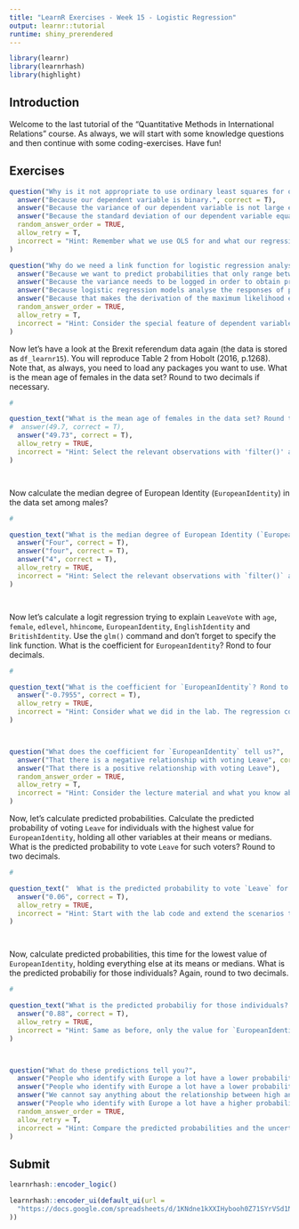 ```yaml
---
title: "LearnR Exercises - Week 15 - Logistic Regression"
output: learnr::tutorial
runtime: shiny_prerendered
---
```


```r
library(learnr)
library(learnrhash)
library(highlight)
```


## Introduction 

Welcome to the last tutorial of the "Quantitative Methods in International Relations" course. As always, we will start with some knowledge questions and then continue with some coding-exercises. Have fun!

## Exercises


```r
question("Why is it not appropriate to use ordinary least squares for our referendum vote variable?",
  answer("Because our dependent variable is binary.", correct = T),
  answer("Because the variance of our dependent variable is not large enough;Because we cannot calculate a mean for our dependent variable."),
  answer("Because the standard deviation of our dependent variable equals its mean"),
  random_answer_order = TRUE,
  allow_retry = T,
  incorrect = "Hint: Remember what we use OLS for and what our regression line would predict for different kinds of variables."
)

```


```r
question("Why do we need a link function for logistic regression analyses?",
  answer("Because we want to predict probabilities that only range between 0 and 1.", correct = T),
  answer("Because the variance needs to be logged in order to obtain predictions."),
  answer("Because logistic regression models analyse the responses of people participating in surveys."),
  answer("Because that makes the derivation of the maximum likelihood easier."),
  random_answer_order = TRUE,
  allow_retry = T,
  incorrect = "Hint: Consider the special feature of dependent variables in logistic regressions."
)

```


Now let's have a look at the Brexit referendum data again (the data is stored as `df_learnr15`). You will reproduce Table 2 from Hobolt (2016, p.1268). Note that, as always,   you need to load any packages you want to use. What is the mean age of females in the data set? Round to two decimals if necessary.




```r
# 
```


```r

question_text("What is the mean age of females in the data set? Round to two decimal if necessary.",
#  answer(49.7, correct = T),
  answer("49.73", correct = T),
  allow_retry = TRUE,
  incorrect = "Hint: Select the relevant observations with 'filter()' and use the 'mean()' command to calculate the average."
)




```


Now calculate the median degree of European Identity (`EuropeanIdentity`) in the data set among males?

```r
# 
```


```r

question_text("What is the median degree of European Identity (`EuropeanIdentity`) in the data set among males?",
  answer("Four", correct = T),
  answer("four", correct = T),
  answer("4", correct = T),
  allow_retry = TRUE,
  incorrect = "Hint: Select the relevant observations with `filter()` and use the `median()` command to calculate the median."
)




```


Now let's calculate a logit regression trying to explain `LeaveVote` with `age`, `female`, `edlevel`, 
  `hhincome`, `EuropeanIdentity`, `EnglishIdentity` and `BritishIdentity`. Use the `glm()` command and don't forget to
  specify the link function. What is the coefficient for `EuropeanIdentity`? Rond to four decimals.


```r
# 
```


```r

question_text("What is the coefficient for `EuropeanIdentity`? Rond to four decimals.",
  answer("-0.7955", correct = T),
  allow_retry = TRUE,
  incorrect = "Hint: Consider what we did in the lab. The regression command is similar, just add the new independent variables and don't include some that we do not use anymore."
)




```





```r
question("What does the coefficient for `EuropeanIdentity` tell us?",
  answer("That there is a negative relationship with voting Leave", correct = T),
  answer("That there is a positive relationship with voting Leave"),
  random_answer_order = TRUE,
  allow_retry = T,
  incorrect = "Hint: Consider the lecture material and what you know about the signs of coefficients."
)

```



Now, let's calculate predicted probabilities. Calculate the predicted probability of voting
  `Leave` for individuals with the highest value for `EuropeanIdentity`, holding all other variables at their means or medians.
  What is the predicted probability to vote `Leave` for such voters? Round to two decimals.




```r
# 
```


```r

question_text("  What is the predicted probability to vote `Leave` for such voters? Round to two decimals.",
  answer("0.06", correct = T),
  allow_retry = TRUE,
  incorrect = "Hint: Start with the lab code and extend the scenarios to the new variables we included. Also beware of the order of the variables in the model."
)




```



Now, calculate predicted probabilities, this time for the lowest value of `EuropeanIdentity`, holding everything else at its
  means or medians. What is the predicted probabiliy for those individuals? Again, round to two decimals.



```r
# 


```


```r

question_text("What is the predicted probabiliy for those individuals? Again, round to two decimals.",
  answer("0.88", correct = T),
  allow_retry = TRUE,
  incorrect = "Hint: Same as before, only the value for `EuropeanIdentity` has to be changed."
)




```



```r
question("What do these predictions tell you?",
  answer("People who identify with Europe a lot have a lower probability of voting Leave than those who do not, holding everything else constant.", correct = T),
  answer("People who identify with Europe a lot have a lower probability of voting Leave than those who do not."),
  answer("We cannot say anything about the relationship between high and low identification with Europe and voting Leave because the difference is not statistically significant."),
  answer("People who identify with Europe a lot have a higher probability of voting Leave than those who do not."),
  random_answer_order = TRUE,
  allow_retry = T,
  incorrect = "Hint: Compare the predicted probabilities and the uncertainty around them."
)

```





## Submit

```r
learnrhash::encoder_logic()
```

```r
learnrhash::encoder_ui(default_ui(url =
  "https://docs.google.com/spreadsheets/d/1KNdne1kXXIHybooh0Z71SYrVSd1NBfBTm60PhYeTsnQ/edit?usp=sharing"
))
```